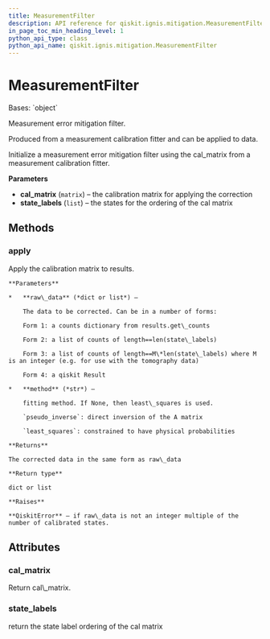 ```yaml
---
title: MeasurementFilter
description: API reference for qiskit.ignis.mitigation.MeasurementFilter
in_page_toc_min_heading_level: 1
python_api_type: class
python_api_name: qiskit.ignis.mitigation.MeasurementFilter
---
```


# MeasurementFilter

<Class id="qiskit.ignis.mitigation.MeasurementFilter" isDedicatedPage={true} github="https://github.com/qiskit-community/qiskit-ignis/tree/stable/0.7/qiskit/ignis/mitigation/measurement/filters.py" signature="MeasurementFilter(cal_matrix, state_labels)">
  Bases: `object`

  Measurement error mitigation filter.

  Produced from a measurement calibration fitter and can be applied to data.

  Initialize a measurement error mitigation filter using the cal\_matrix from a measurement calibration fitter.

  **Parameters**

  *   **cal\_matrix** (`matrix`) – the calibration matrix for applying the correction
  *   **state\_labels** (`list`) – the states for the ordering of the cal matrix

  ## Methods

  ### apply

  <Function id="qiskit.ignis.mitigation.MeasurementFilter.apply" signature="MeasurementFilter.apply(raw_data, method='least_squares')">
    Apply the calibration matrix to results.

    **Parameters**

    *   **raw\_data** (*dict or list*) –

        The data to be corrected. Can be in a number of forms:

        Form 1: a counts dictionary from results.get\_counts

        Form 2: a list of counts of length==len(state\_labels)

        Form 3: a list of counts of length==M\*len(state\_labels) where M is an integer (e.g. for use with the tomography data)

        Form 4: a qiskit Result

    *   **method** (*str*) –

        fitting method. If None, then least\_squares is used.

        `pseudo_inverse`: direct inversion of the A matrix

        `least_squares`: constrained to have physical probabilities

    **Returns**

    The corrected data in the same form as raw\_data

    **Return type**

    dict or list

    **Raises**

    **QiskitError** – if raw\_data is not an integer multiple of the number of calibrated states.
  </Function>

  ## Attributes

  ### cal\_matrix

  <Attribute id="qiskit.ignis.mitigation.MeasurementFilter.cal_matrix">
    Return cal\_matrix.
  </Attribute>

  ### state\_labels

  <Attribute id="qiskit.ignis.mitigation.MeasurementFilter.state_labels">
    return the state label ordering of the cal matrix
  </Attribute>
</Class>

